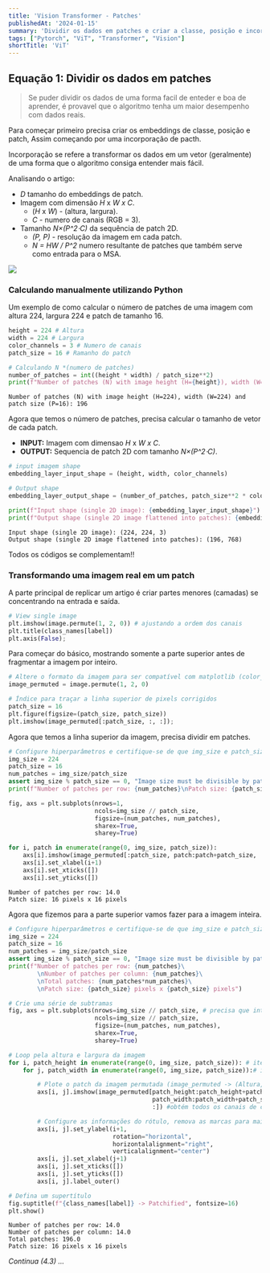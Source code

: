 ```yaml
---
title: 'Vision Transformer - Patches'
publishedAt: '2024-01-15'
summary: 'Dividir os dados em patches e criar a classe, posição e incorporação de patches'
tags: ["Pytorch", "ViT", "Transformer", "Vision"]
shortTitle: 'ViT'
---
```


## Equação 1: Dividir os dados em patches

> Se puder dividir os dados de uma forma facil de enteder e boa de aprender, é provavel que o algoritmo tenha um maior desempenho com dados reais.

Para começar primeiro precisa criar os embeddings de classe, posição e patch, Assim começando por uma incorporação de pacth.

<Alert type="attention">
  Incorporação se refere a transformar os dados em um vetor (geralmente) de uma forma que o algoritmo consiga entender mais fácil.
</Alert>

Analisando o artigo:

* *D* tamanho do embeddings de patch.
* Imagem com dimensão *H* x *W x C*.
  * (*H* x *W*) - (altura, largura).
  * *C* - numero de canais (RGB = 3).
* Tamanho *N×(P^2⋅C)* da sequência de patch 2D.
  * *(P, P)* - resolução da imagem em cada patch.
  * *N = HW / P^2* numero resultante de patches que também serve como entrada para o MSA.

<Image rounded width={600} height={400} caption="Visualização da transformação de imagem em patch" src="/blog/patchs/patch.jpeg" />

### Calculando manualmente utilizando Python

Um exemplo de como calcular o número de patches de uma imagem com altura 224, largura 224 e patch de tamanho 16.

```python
height = 224 # Altura
width = 224 # Largura
color_channels = 3 # Numero de canais
patch_size = 16 # Ramanho do patch

# Calculando N *(numero de patches)
number_of_patches = int((height * width) / patch_size**2)
print(f"Number of patches (N) with image height (H={height}), width (W={width}) and patch size (P={patch_size}): {number_of_patches}")
```

```
Number of patches (N) with image height (H=224), width (W=224) and patch size (P=16): 196
```

Agora que temos o número de patches, precisa calcular o tamanho de vetor de cada patch.

* **INPUT:** Imagem com dimensao *H* x *W x C*.
* **OUTPUT:** Sequencia de patch 2D com tamanho *N×(P^2⋅C)*.

```python
# input imagem shape
embedding_layer_input_shape = (height, width, color_channels)

# Output shape
embedding_layer_output_shape = (number_of_patches, patch_size**2 * color_channels)

print(f"Input shape (single 2D image): {embedding_layer_input_shape}")
print(f"Output shape (single 2D image flattened into patches): {embedding_layer_output_shape}")
```
```
Input shape (single 2D image): (224, 224, 3)
Output shape (single 2D image flattened into patches): (196, 768)
```

<Alert type="attention">
Todos os códigos se complementam!!
</Alert>

### Transformando uma imagem real em um patch

A parte principal de replicar um artigo é criar partes menores (camadas) se concentrando na entrada e saída.

```python
# View single image
plt.imshow(image.permute(1, 2, 0)) # ajustando a ordem dos canais
plt.title(class_names[label])
plt.axis(False);
```

Para começar do básico, mostrando somente a parte superior antes de fragmentar a imagem por inteiro.

```python
# Altere o formato da imagem para ser compatível com matplotlib (color_channels, height, width) -> (height, width, color_channels)
image_permuted = image.permute(1, 2, 0)

# Índice para traçar a linha superior de pixels corrigidos
patch_size = 16
plt.figure(figsize=(patch_size, patch_size))
plt.imshow(image_permuted[:patch_size, :, :]);
```

Agora que temos a linha superior da imagem, precisa dividir em patches.

```python
# Configure hiperparâmetros e certifique-se de que img_size e patch_size sejam compatíveis
img_size = 224
patch_size = 16
num_patches = img_size/patch_size
assert img_size % patch_size == 0, "Image size must be divisible by patch size"
print(f"Number of patches per row: {num_patches}\nPatch size: {patch_size} pixels x {patch_size} pixels")

fig, axs = plt.subplots(nrows=1,
                        ncols=img_size // patch_size,
                        figsize=(num_patches, num_patches),
                        sharex=True,
                        sharey=True)

for i, patch in enumerate(range(0, img_size, patch_size)):
    axs[i].imshow(image_permuted[:patch_size, patch:patch+patch_size, :]); 
    axs[i].set_xlabel(i+1)
    axs[i].set_xticks([])
    axs[i].set_yticks([])
```

```
Number of patches per row: 14.0
Patch size: 16 pixels x 16 pixels
```

Agora que fizemos para a parte superior vamos fazer para a imagem inteira.

```python
# Configure hiperparâmetros e certifique-se de que img_size e patch_size sejam compatíveis
img_size = 224
patch_size = 16
num_patches = img_size/patch_size
assert img_size % patch_size == 0, "Image size must be divisible by patch size"
print(f"Number of patches per row: {num_patches}\
        \nNumber of patches per column: {num_patches}\
        \nTotal patches: {num_patches*num_patches}\
        \nPatch size: {patch_size} pixels x {patch_size} pixels")

# Crie uma série de subtramas
fig, axs = plt.subplots(nrows=img_size // patch_size, # precisa que int não flutue
                        ncols=img_size // patch_size,
                        figsize=(num_patches, num_patches),
                        sharex=True,
                        sharey=True)

# Loop pela altura e largura da imagem
for i, patch_height in enumerate(range(0, img_size, patch_size)): # iterar pela altura
    for j, patch_width in enumerate(range(0, img_size, patch_size)):# iterar pela largura

        # Plote o patch da imagem permutada (image_permuted -> (Altura, Largura, Canais de cores))
        axs[i, j].imshow(image_permuted[patch_height:patch_height+patch_size, # iterar pela altura
                                        patch_width:patch_width+patch_size, # iterar pela largura
                                        :]) #obtém todos os canais de cores

        # Configure as informações do rótulo, remova as marcas para maior clareza e defina os rótulos para fora
        axs[i, j].set_ylabel(i+1,
                             rotation="horizontal",
                             horizontalalignment="right",
                             verticalalignment="center")
        axs[i, j].set_xlabel(j+1)
        axs[i, j].set_xticks([])
        axs[i, j].set_yticks([])
        axs[i, j].label_outer()

# Defina um supertítulo
fig.suptitle(f"{class_names[label]} -> Patchified", fontsize=16)
plt.show()
```

```
Number of patches per row: 14.0        
Number of patches per column: 14.0        
Total patches: 196.0        
Patch size: 16 pixels x 16 pixels
```

*Continua (4.3) ...*

